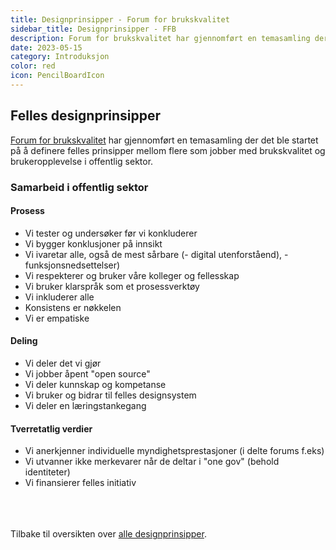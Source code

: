 ```yaml
---
title: Designprinsipper - Forum for brukskvalitet
sidebar_title: Designprinsipper - FFB
description: Forum for brukskvalitet har gjennomført en temasamling der det ble startet på å definere felles prinsipper mellom flere som jobber med brukskvalitet og brukeropplevelse i offentlig sektor.
date: 2023-05-15
category: Introduksjon
color: red
icon: PencilBoardIcon
---
```


## Felles designprinsipper

[Forum for brukskvalitet](https://www.digdir.no/digitalisering-og-samordning/forum-brukskvalitet/3579) har gjennomført en temasamling der det ble startet på å definere felles prinsipper mellom flere som jobber med brukskvalitet og brukeropplevelse i offentlig sektor.

### Samarbeid i offentlig sektor

#### Prosess

- Vi tester og undersøker før vi konkluderer
- Vi bygger konklusjoner på innsikt
- Vi ivaretar alle, også de mest sårbare (- digital utenforståend), - funksjonsnedsettelser)
- Vi respekterer og bruker våre kolleger og fellesskap
- Vi bruker klarspråk som et prosessverktøy
- Vi inkluderer alle
- Konsistens er nøkkelen
- Vi er empatiske

#### Deling

- Vi deler det vi gjør
- Vi jobber åpent "open source"
- Vi deler kunnskap og kompetanse
- Vi bruker og bidrar til felles designsystem
- Vi deler en læringstankegang

#### Tverretatlig verdier

- Vi anerkjenner individuelle myndighetsprestasjoner (i delte forums f.eks)
- Vi utvanner ikke merkevarer når de deltar i "one gov" (behold identiteter)
- Vi finansierer felles initiativ

\
\
\
Tilbake til oversikten over [alle designprinsipper](design-principles).

